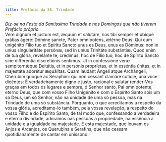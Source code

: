 ```yaml
---
title: Prefácio da SS. Trindade
---
```


<em>
  Diz-se na Festa da Santíssima Trindade e nos Domingos que não tiverem Prefácio
  próprio.
</em>

<div class="grid grid-cols-2 gap-5">
  <span class="col-6 dropcaps text-justify">
    Vere dignum et justum est, æquum et salutáre, nos tibi semper et ubíque
    grátias ágere: Dómine sancte, Pater omnípotens, ætérne Deus: Qui cum
    unigénito Fílio tuo et Spíritu Sancto unus es Deus, unus es Dóminus: non in
    unius singularitáte persónæ, sed in uníus Trinitáte substántiæ. Quod enim de
    tua glória, revelánte te, crédimus, hoc de Fílio tuo, hoc de Spíritu Sancto
    sine differéntia discretiónis sentímus. Ut in confessióne veræ sempiternǽque
    Deitátis, et in persónis propríetas, et in esséntia únitas, et in majestáte
    adorétur æquálitas. Quam laudant Angeli atque Archángeli, Chérubim quoque ac
    Séraphim: qui non cessant clamáre cotídie, una voce dicéntes:
  </span>
  <span class="col-6 dropcaps text-justify">
    É verdadeiramente digno e justo, racional e salutar render-Vos graças em
    todos os lugares e sempre, ó Senhor santo, Pai omnipotente, eterno Deus, que
    com vosso Filho Unigénito e com o Espírito Santo sois um só Deus, um só
    Senhor, não na unidade de uma só pessoa, mas na Trindade de uma só
    substância. Porquanto, o que acreditamos a respeito da vossa glória,
    acreditamo-lo também, pela vossa revelação, a respeito do vosso Filho e do
    Espírito Santo, de tal modo que, confessando a verdadeira e eterna
    divindade, adoramos nas pessoas a propriedade, na essência a unidade e a
    igualdade na majestade. É esta majestade, que louvam os Anjos e Arcanjos, os
    Querubins e Serafins, que não cessam quotidianamente de cantar em uníssono:
  </span>
</div>

